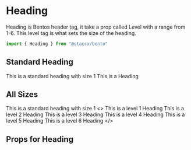 
<Meta title="Components|Text/Heading" component={Heading}/>

# Heading
Heading is Bentos header tag, it take a prop called Level with a range from 1-6.
This level tag is what sets the size of the heading.

```javascript
import { Heading } from "@staccx/bento"
```

## Standard Heading
This is a standard heading with size 1
<Preview>
  <Story name="Standard">
   <Heading level={1}>This is a Heading</Heading>
  </Story>
</Preview>


## All Sizes
This is a standard heading with size 1
<Preview>
  <Story name="All">
  <>
   <Heading level={1}>This is a level 1 Heading</Heading>
   <Heading level={2}>This is a level 2 Heading</Heading>
   <Heading level={3}>This is a level 3 Heading</Heading>
   <Heading level={4}>This is a level 4 Heading</Heading>
   <Heading level={5}>This is a level 5 Heading</Heading>
   <Heading level={6}>This is a level 6 Heading</Heading>
   </>
  </Story>
</Preview>


## Props for Heading
<Props of={Heading} />
